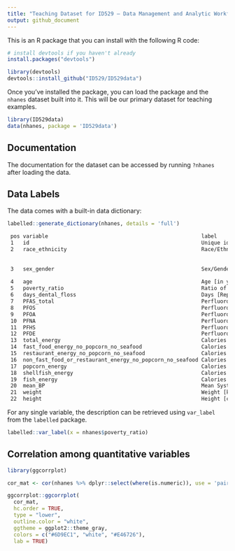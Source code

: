 ```yaml
---
title: "Teaching Dataset for ID529 — Data Management and Analytic Workflows in R  <a href='https://id529.github.io'><img src='https://github.com/ID529/lectures/raw/testa_dec19/graphics/id529-sticker.png' align='right' height='139' /></a>"
output: github_document
---
```


This is an R package that you can install with the following R code: 

```r
# install devtools if you haven't already
install.packages("devtools")

library(devtools)
devtools::install_github("ID529/ID529data")
```

Once you've installed the package, you can load the package and the `nhanes`
dataset built into it. This will be our primary dataset for teaching examples.

```r
library(ID529data)
data(nhanes, package = 'ID529data')
```

## Documentation

The documentation for the dataset can be accessed by running `?nhanes` after
loading the data.

## Data Labels

The data comes with a built-in data dictionary:

```r
labelled::generate_dictionary(nhanes, details = 'full')
```

```txt
 pos variable                                                 label                                                                                                                                                                col_type values                                    
 1   id                                                       Unique identifier for individuals in NHANES                                                                                                                          chr      range: 73568 - 83726                      
 2   race_ethnicity                                           Race/Ethnicity                                                                                                                                                       fct      Non-Hispanic White                        
                                                                                                                                                                                                                                            Non-Hispanic Black                        
                                                                                                                                                                                                                                            Hispanic                                  
 3   sex_gender                                               Sex/Gender [as binary]                                                                                                                                               fct      Male                                      
                                                                                                                                                                                                                                            Female                                    
 4   age                                                      Age [in years] at screening                                                                                                                                          int      range: 12 - 80                            
 5   poverty_ratio                                            Ratio of Household Income to US Federal Poverty Line. The value was not computed if the respondent only reported income as < $20,000 or ≥ $20,000. If family income~ dbl      range: 0 - 5                              
 6   days_dental_floss                                        Days [Reported] Respondents Floss per Week [days/week]                                                                                                               int      range: 0 - 7                              
 7   PFAS_total                                               Perfluoroalkyl and Polyfluoroalkyl Substances [ng/mL]                                                                                                                dbl      range: 0.49 - 1423.1                      
 8   PFOS                                                     Perfluorooctane Sulfonate [ng/mL]                                                                                                                                    dbl      range: 0.14 - 1403                        
 9   PFOA                                                     Perfluorooctanoic Acid [ng/mL]                                                                                                                                       dbl      range: 0.14 - 85.27                       
 10  PFNA                                                     Perfluorononanoic Acid [ng/mL]                                                                                                                                       dbl      range: 0.07 - 16.3                        
 11  PFHS                                                     Perfluorohexane Sulfonate [ng/mL]                                                                                                                                    dbl      range: 0.07 - 33.9                        
 12  PFDE                                                     Perfluorodecanoic Acid [ng/mL]                                                                                                                                       dbl      range: 0.07 - 51.3                        
 13  total_energy                                             Calories in Daily Dietary Intake [reported] [kCal]                                                                                                                   int      range: 130 - 12108                        
 14  fast_food_energy_no_popcorn_no_seafood                   Calories from fast food excluding popcorn and seafood in daily dietary recall [kCal]                                                                                 int      range: 0 - 7539                           
 15  restaurant_energy_no_popcorn_no_seafood                  Calories from food at restaurants excluding popcorn and seafood in daily dietary recall [kCal]                                                                       int      range: 0 - 3424                           
 16  non_fast_food_or_restaurant_energy_no_popcorn_no_seafood Calories from food that is not from fast food or restaurants excluding popcorn and seafood in dietary recall [kCal]                                                  int      range: 0 - 10765                          
 17  popcorn_energy                                           Calories from popcorn in dietary recall [kCal]                                                                                                                       int      range: 0 - 852                            
 18  shellfish_energy                                         Calories from shellfish in dietary recall [kCal]                                                                                                                     int      range: 0 - 1039                           
 19  fish_energy                                              Calories from fish in dietary recall [kCal]                                                                                                                          int      range: 0 - 1518                           
 20  mean_BP                                                  Mean Systolic Blood Pressure [mm Hg]                                                                                                                                 dbl      range: 83.3333333333333 - 216.666666666667
 21  weight                                                   Weight [kg]                                                                                                                                                          dbl      range: 29.8 - 173.7                       
 22  height                                                   Height [cm]                                                                                                                                                          dbl      range: 135.4 - 197                        
```

For any single variable, the description can be retrieved using `var_label` from the `labelled` package. 

```r
labelled::var_label(x = nhanes$poverty_ratio)
```

## Correlation among quantitative variables

```r
library(ggcorrplot)

cor_mat <- cor(nhanes %>% dplyr::select(where(is.numeric)), use = 'pairwise.complete.obs')

ggcorrplot::ggcorrplot(
  cor_mat,
  hc.order = TRUE,
  type = "lower",
  outline.color = "white",
  ggtheme = ggplot2::theme_gray,
  colors = c("#6D9EC1", "white", "#E46726"),
  lab = TRUE)
```
